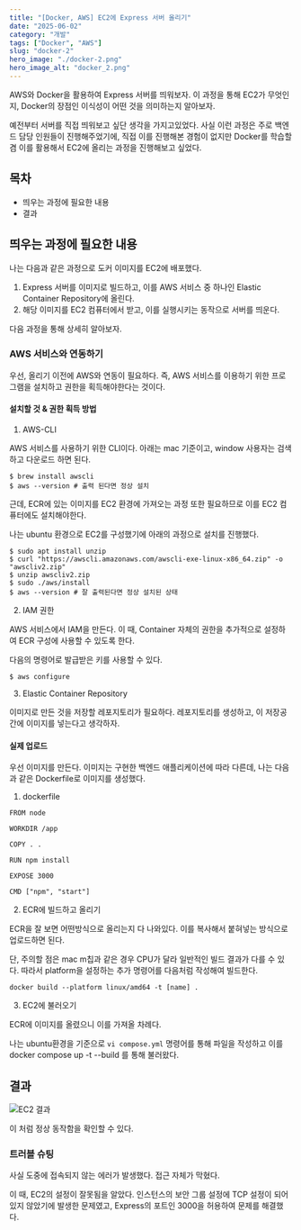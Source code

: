 ```yaml
---
title: "[Docker, AWS] EC2에 Express 서버 올리기"
date: "2025-06-02"
category: "개발"
tags: ["Docker", "AWS"]
slug: "docker-2"
hero_image: "./docker-2.png"
hero_image_alt: "docker_2.png"
---
```



AWS와 Docker을 활용하여 Express 서버를 띄워보자. 이 과정을 통해 EC2가 무엇인지, Docker의 장점인 이식성이 어떤 것을 의미하는지 알아보자.

예전부터 서버를 직접 띄워보고 싶단 생각을 가지고있었다.
사실 이런 과정은 주로 백엔드 담당 인원들이 진행해주었기에, 직접 이를 진행해본 경험이 없지만 Docker를 학습할 겸 이를 활용해서 EC2에 올리는 과정을 진행해보고 싶었다.

## 목차

- 띄우는 과정에 필요한 내용
- 결과

## 띄우는 과정에 필요한 내용

나는 다음과 같은 과정으로 도커 이미지를 EC2에 배포했다.

1. Express 서버를 이미지로 빌드하고, 이를 AWS 서비스 중 하나인 Elastic Container Repository에 올린다.
2. 해당 이미지를 EC2 컴퓨터에서 받고, 이를 실행시키는 동작으로 서버를 띄운다.

다음 과정을 통해 상세히 알아보자.

### AWS 서비스와 연동하기

우선, 올리기 이전에 AWS와 연동이 필요하다. 즉, AWS 서비스를 이용하기 위한 프로그램을 설치하고 권한을 획득해야한다는 것이다.

#### 설치할 것 & 권한 획득 방법

1. AWS-CLI

AWS 서비스를 사용하기 위한 CLI이다. 아래는 mac 기준이고, window 사용자는 검색하고 다운로드 하면 된다.

```shell
$ brew install awscli
$ aws --version # 출력 된다면 정상 설치
```

근데, ECR에 있는 이미지를 EC2 환경에 가져오는 과정 또한 필요하므로 이를 EC2 컴퓨터에도 설치해야한다.

나는 ubuntu 환경으로 EC2를 구성했기에 아래의 과정으로 설치를 진행했다.

```shell
$ sudo apt install unzip
$ curl "https://awscli.amazonaws.com/awscli-exe-linux-x86_64.zip" -o "awscliv2.zip"
$ unzip awscliv2.zip
$ sudo ./aws/install
$ aws --version # 잘 출력된다면 정상 설치된 상태
```

2. IAM 권한

AWS 서비스에서 IAM을 만든다. 이 때, Container 자체의 권한을 추가적으로 설정하여 ECR 구성에 사용할 수 있도록 한다.

다음의 명령어로 발급받은 키를 사용할 수 있다.

```shell
$ aws configure
```

3. Elastic Container Repository

이미지로 만든 것을 저장할 레포지토리가 필요하다. 레포지토리를 생성하고, 이 저장공간에 이미지를 넣는다고 생각하자.

#### 실제 업로드

우선 이미지를 만든다. 이미지는 구현한 백엔드 애플리케이션에 따라 다른데, 나는 다음과 같은 Dockerfile로 이미지를 생성했다.

1. dockerfile

```shell
FROM node

WORKDIR /app

COPY . .

RUN npm install

EXPOSE 3000

CMD ["npm", "start"]
```

2. ECR에 빌드하고 올리기

ECR을 잘 보면 어떤방식으로 올리는지 다 나와있다. 이를 복사해서 붙혀넣는 방식으로 업로드하면 된다.

단, 주의할 점은 mac m칩과 같은 경우 CPU가 달라 일반적인 빌드 결과가 다를 수 있다. 따라서 platform을 설정하는 추가 명령어를 다음처럼 작성해여 빌드한다.

```shell
docker build --platform linux/amd64 -t [name] .
```

3. EC2에 불러오기

ECR에 이미지를 올렸으니 이를 가져올 차례다.

나는 ubuntu환경을 기준으로 `vi compose.yml` 명령어를 통해 파일을 작성하고 이를 docker compose up -t --build 를 통해 불러왔다.

## 결과

<img src={EC2} className="mx-auto" alt="EC2 결과" />

이 처럼 정상 동작함을 확인할 수 있다.

### 트러블 슈팅

사실 도중에 접속되지 않는 에러가 발생했다. 접근 자체가 막혔다.

이 때, EC2의 설정이 잘못됨을 알았다. 인스턴스의 보안 그룹 설정에 TCP 설정이 되어있지 않았기에 발생한 문제였고, Express의 포트인 3000을 허용하여 문제를 해결했다.
